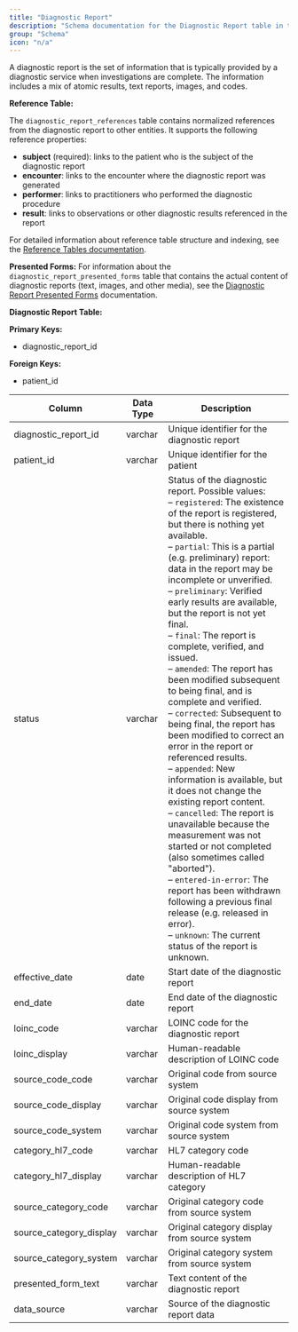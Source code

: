 ```yaml
---
title: "Diagnostic Report"
description: "Schema documentation for the Diagnostic Report table in the Metriport data model"
group: "Schema"
icon: "n/a"
---
```


A diagnostic report is the set of information that is typically provided by a diagnostic service when investigations are complete. The information includes a mix of atomic results, text reports, images, and codes. 

**Reference Table:**

The `diagnostic_report_references` table contains normalized references from the diagnostic report to other entities. It supports the following reference properties:
* **subject** (required): links to the patient who is the subject of the diagnostic report
* **encounter**: links to the encounter where the diagnostic report was generated
* **performer**: links to practitioners who performed the diagnostic procedure
* **result**: links to observations or other diagnostic results referenced in the report

For detailed information about reference table structure and indexing, see the [Reference Tables documentation](/medical-api/handling-data/schema/reference-tables).

**Presented Forms:**
For information about the `diagnostic_report_presented_forms` table that contains the actual content of diagnostic reports (text, images, and other media), see the [Diagnostic Report Presented Forms](/medical-api/handling-data/schema/diagnostic-report-presented-forms) documentation.

**Diagnostic Report Table:**

**Primary Keys:**
* diagnostic_report_id

**Foreign Keys:**
* patient_id

| Column | Data Type | Description |
| ------ | --------- | ----------- |
| diagnostic_report_id | varchar | Unique identifier for the diagnostic report |
| patient_id | varchar | Unique identifier for the patient |
| status | varchar | Status of the diagnostic report. Possible values: <br/>– `registered`: The existence of the report is registered, but there is nothing yet available. <br/>– `partial`: This is a partial (e.g. preliminary) report: data in the report may be incomplete or unverified. <br/>– `preliminary`: Verified early results are available, but the report is not yet final. <br/>– `final`: The report is complete, verified, and issued. <br/>– `amended`: The report has been modified subsequent to being final, and is complete and verified. <br/>– `corrected`: Subsequent to being final, the report has been modified to correct an error in the report or referenced results. <br/>– `appended`: New information is available, but it does not change the existing report content. <br/>– `cancelled`: The report is unavailable because the measurement was not started or not completed (also sometimes called "aborted"). <br/>– `entered-in-error`: The report has been withdrawn following a previous final release (e.g. released in error). <br/>– `unknown`: The current status of the report is unknown. |
| effective_date | date | Start date of the diagnostic report |
| end_date | date | End date of the diagnostic report |
| loinc_code | varchar | LOINC code for the diagnostic report |
| loinc_display | varchar | Human-readable description of LOINC code |
| source_code_code | varchar | Original code from source system |
| source_code_display | varchar | Original code display from source system |
| source_code_system | varchar | Original code system from source system |
| category_hl7_code | varchar | HL7 category code |
| category_hl7_display | varchar | Human-readable description of HL7 category |
| source_category_code | varchar | Original category code from source system |
| source_category_display | varchar | Original category display from source system |
| source_category_system | varchar | Original category system from source system |
| presented_form_text | varchar | Text content of the diagnostic report |
| data_source | varchar | Source of the diagnostic report data |
